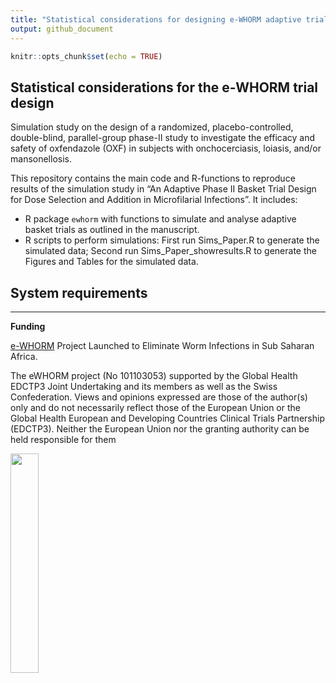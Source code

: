 ```yaml
---
title: "Statistical considerations for designing e-WHORM adaptive trial"
output: github_document
---
```


```r
knitr::opts_chunk$set(echo = TRUE)
```

## Statistical considerations for the e-WHORM trial design

Simulation study on the design of a randomized, placebo-controlled, double-blind, parallel-group phase-II study to investigate the efficacy and safety of oxfendazole (OXF) in subjects with onchocerciasis, loiasis, and/or mansonellosis.

This repository contains the main code and R-functions to reproduce results of the simulation study in "An Adaptive Phase II Basket Trial Design for Dose Selection and Addition in Microfilarial Infections". It includes:

- R package `ewhorm` with functions to simulate and analyse adaptive basket trials as outlined in the manuscript.
- R scripts to perform simulations: First run Sims_Paper.R to generate the simulated data; Second run Sims_Paper_showresults.R to generate the Figures and Tables for the simulated data.


## System requirements




---

**Funding**

[e-WHORM](https://ewhorm.org/) Project Launched to Eliminate Worm Infections in Sub Saharan Africa. 

The eWHORM project (No 101103053) supported by the Global Health EDCTP3 Joint Undertaking and its members as well as the Swiss Confederation. Views and opinions expressed are those of the author(s) only and do not necessarily reflect those of the European Union or the Global Health European and Developing Countries Clinical Trials Partnership (EDCTP3). Neither the European Union nor the granting authority can be held responsible for them


![ ](./figures/logo.svg){width=30%}

<!-- ![ ](./figures/ewhorm.png){width=30%} -->